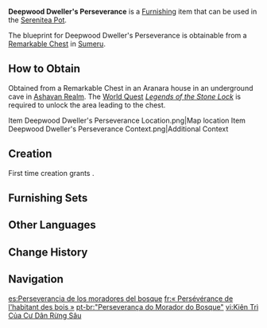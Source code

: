 {{Furnishing Infobox
|id             = 370704
|image          = Item Deepwood Dweller's Perseverance.png
|category       = Building
|subcategory    = Sumeru
|quality        = 3
|adeptal_energy = 60
|load           = 65
|reduced_load   = 47
|description    = Compact, lightweight huts that can be carried away by powerful adults with one hand, or even strapped to their backs. The trade-off, of course, is that such tents are only waterproof for a short time. The structure is not very strong, and a small collision from a common wild animal or even a bird leaping from the treetops might break it apart. Only the most daring adventurers would dare to spend the night alone in such a tent like a sellsword on a brief stay in the rainforest. Mercenaries are usually hardy and carry dry food with them, and do not care about the difficulty of storing supplies in the tents.
|blueprint      = Remarkable Chest
|source1        = 
}}
'''Deepwood Dweller's Perseverance''' is a [[Furnishing]] item that can be used in the [[Serenitea Pot]].

The blueprint for Deepwood Dweller's Perseverance is obtainable from a [[Remarkable Chest]] in [[Sumeru]].

==How to Obtain==
Obtained from a Remarkable Chest in an Aranara house in an underground cave in [[Ashavan Realm]]. The [[World Quest]] ''[[Legends of the Stone Lock]]'' is required to unlock the area leading to the chest.
<gallery>
Item Deepwood Dweller's Perseverance Location.png|Map location
Item Deepwood Dweller's Perseverance Context.png|Additional Context
</gallery>

==Creation==
First time creation grants {{Item|Trust|24|x=60}}.
{{Recipe
|type = Creation
|time = 14h
|Adhigama Wood = 8
|Fabric = 4
|sort = Adhigama Wood;Fabric
}}

==Furnishing Sets==
{{Craft Usage|type=Furnishing Set}}

==Other Languages==
{{Other Languages
|default_hidden = 1
|en      = Deepwood Dweller's Perseverance
|zhs     = 「林居之人的秉意」
|zhs_rm  = "Línjū zhī Rén de Bǐngyì"
|zht     = 「林居之人的秉意」
|zht_rm  = "Línjū zhī Rén de Bǐngyì"
|ja      = 「森の民の意志」
|ja_rm   = "Mori no Tami no Ishi"
|ko      = 「숲 주민의 집념」
|ko_rm   = "Sup Jumin-ui Jipnyeom"
|es      = Perseverancia de los moradores del bosque
|fr      = «&nbsp;Persévérance de l'habitant des bois&nbsp;»
|ru      = Стойкость лесного жителя
|th      = "ความบากบั่นของผู้คนแห่งพงไพร"
|th_rm   = 
|vi      = Kiên Trì Của Cư Dân Rừng Sâu
|de      = „Standhaftigkeit des Waldbewohners“
|id      = Ketekunan Penghuni Hutan
|pt      = "Perseverança do Morador do Bosque"
|tr      = Derin Orman Sakinlerinin Sabrı
|it      = Perseveranza di Boscoprofondo
}}

==Change History==
{{Change History|3.0}}

==Navigation==
{{Furnishing Navbox|exterior}}

[[es:Perseverancia de los moradores del bosque]]
[[fr:« Persévérance de l'habitant des bois »]]
[[pt-br:"Perseverança do Morador do Bosque"]]
[[vi:Kiên Trì Của Cư Dân Rừng Sâu]]